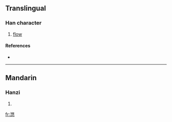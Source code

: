 ==Translingual==

===Han character===
{{Han char|rn=85|rad=水|as=11|sn=14|four=|canj=水人大心 (EOKP)}}

# [[flow]]

====References====
* {{Han ref|kx=0644.120|dkj=18093|dj=1051.220|hdz=31725.030|uh=6EFA|ud=28410}}

----

==Mandarin==

===Hanzi===
{{cmn-hanzi|pin=[[dí]] ([[di2]]), [[yóu]] ([[you2]])|wg=ti<sup>2</sup>, yu<sup>2</sup>}}

# {{defn|Mandarin}}

[[fr:滺]]